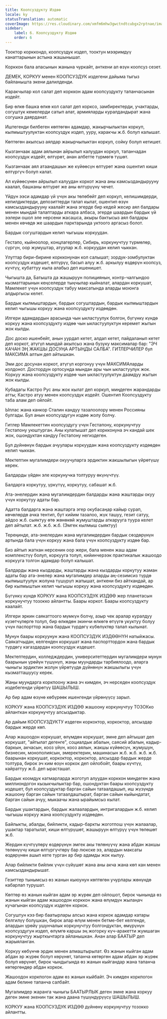 ```yaml
---
title: Коопсуздукту Издөө
locale: ky
statusTranslation: automatic
coverImage: https://res.cloudinary.com/xmfm6mhw3gwctndtcubgx2rptnae/image/upload/v1740337243/small_cover_educacion_fundamental_a051170f1c.webp
sidebar:
    label: 6. Коопсуздукту Издөө
    order: 6
---
```

Тооктор корккондо, коопсуздук издеп, тооктун мээримдүү канаттарынын астына жашынышат.

Корккон бала апасынын жанына чуркайт, анткени ал өзүн коопсуз сезет.

ДЕМЕК, КОРКУУ менен КООПСУЗДУК издегени дайыма тыгыз байланышта экени далилденди.

Каракчылар кол салат деп корккон адам коопсуздукту тапанчасынан издейт.

Бир өлкө башка өлкө кол салат деп корксо, замбиректерди, учактарды, согуштук кемелерди сатып алат, армияларды куралдандырат жана согушка даярданат.

Иштегенди билбеген көптөгөн адамдар, жакырчылыктан коркуп, кылмыштуулуктан коопсуздук издеп, ууру, каракчы ж.б. болуп калышат.

Көптөгөн акылсыз аялдар жакырчылыктан коркуп, сойку болуп кетишет.

Кызганчаак адам аялынан айрылып калуудан коркуп, тапанчадан коопсуздук издейт, өлтүрөт, анан албетте түрмөгө түшөт.

Кызганчаак аял атаандашын же күйөөсүн өлтүрөт жана ошентип киши өлтүргүч болуп калат.

Ал күйөөсүнөн айрылып калуудан коркот жана аны камсыздандырууну каалап, башканы өлтүрөт же аны өлтүрүүнү чечет.

Үйдүн ээси адамдар үй үчүн акы төлөбөйт деп коркуп, келишимдерди, кепилдиктерди, депозиттерди талап кылат, ошентип өзүн камсыздандырууну каалайт жана эгерде бир кедей жесир аял балдары менен мындай талаптарды аткара албаса, эгерде шаардын бардык үй ээлери ошол эле нерсени жасашса, акыры бактысыз аял балдары менен көчөдө же шаардын парктарында уктоого аргасыз болот.

Бардык согуштардын келип чыгышы коркуудан.

Гестапо, кыйноолор, концлагерлер, Сибирь, коркунучтуу түрмөлөр, сүргүн, оор жумуштар, атуулар ж.б. коркуудан келип чыккан.

Улуттар бири-бирине коркконунан кол салышат; зордук-зомбулуктан коопсуздук издешет, өлтүрүү, басып алуу ж.б. аркылуу өздөрүн коопсуз, күчтүү, кубаттуу кыла алабыз деп ишенишет.

Чыгышта да, Батышта да жашыруун полициянын, контр-чалгындоо кызматтарынын кеңселерде тыңчылар кыйналат, алардан коркушат, Мамлекет үчүн коопсуздук табуу максатында аларды моюнга алдыргысы келет.

Бардык кылмыштардын, бардык согуштардын, бардык кылмыштардын келип чыгышы коркуу жана коопсуздукту издөөдөн.

Илгери адамдардын арасында чын ыкластуулук болгон, бүгүнкү күндө коркуу жана коопсуздукту издөө чын ыкластуулуктун керемет жытын жок кылды.

Дос доско ишенбейт, анын уурдап кетет, алдап кетет, пайдаланып кетет деп коркот, атүгүл мындай акылсыз жана бузуку максималар бар: "ЭЧ КАЧАН ЭҢ ЖАКШЫ ДОСУҢА АРТЫҢДЫ САЛБА". ГИТЛЕРЧИЛЕР бул МАКСИМА алтын деп айтышкан.

Эми дос досунан коркот, атүгүл коргонуу үчүн МАКСИМАларды колдонот. Достордун ортосунда мындан ары чын ыкластуулук жок. Коркуу жана коопсуздукту издөө чын ыкластуулуктун даамдуу жытын жок кылды.

Кубадагы Кастро Рус аны жок кылат деп коркуп, миңдеген жарандарды атты; Кастро атуу менен коопсуздук издейт. Ошентип Коопсуздукту таба алам деп ойлойт.

Ыплас жана канкор Сталин кандуу тазалоолору менен Россияны булгады. Бул анын коопсуздугун издөө жолу болчу.

Гитлер Мамлекеттин коопсуздугу үчүн Гестапону, коркунучтуу Гестапону уюштурган. Аны кулатышат деп коркконуна эч кандай шек жок, ошондуктан кандуу Гестапону негиздеген.

Бул дүйнөнүн бардык ачуулары коркуудан жана коопсуздукту издөөдөн келип чыккан.

Мектептин мугалимдери окуучуларга эрдиктин жакшылыгын үйрөтүшү керек.

Балдарды үйдөн эле коркунучка толтуруу өкүнүчтүү.

Балдарга коркутуу, үркүтүү, коркутуу, сабашат ж.б.

Ата-энелердин жана мугалимдердин балдарды жана жаштарды окуу үчүн коркутуу адаты бар.

Адатта балдарга жана жаштарга эгер окубасаңар кайыр сурап, көчөлөрдө ачка тентип, бут кийим тазалоо, жүк ташуу, гезит сатуу, айдоо ж.б. сыяктуу өтө жөнөкөй жумуштарды аткарууга туура келет деп айтылат. ж.б. ж.б. ж.б. (Эмгек кылмыш сыяктуу)

Тереңинде, ата-энелердин жана мугалимдердин бардык сөздөрүнүн артында бала үчүн коркуу жана бала үчүн коопсуздукту издөө бар.

Биз айтып жаткан нерсенин оор жери, бала менен жаш адам комплекстүү болуп, коркууга толуп, кийинчерээк практикалык жашоодо коркууга толгон адамдар болуп калышат.

Балдарды жана кыздарды, жаштарды жана кыздарды коркутуу жаман адаты бар ата-энелер жана мугалимдер аларды аң-сезимсиз түрдө кылмыштуулук жолуна түшүрүп жатышат, анткени биз айткандай, ар бир кылмыштын келип чыгышы коркуу жана коопсуздукту издөөдөн.

Бүгүнкү күндө КОРКУУ жана КООПСУЗДУК ИЗДӨӨ жер планетасын коркунучтуу тозокко айлантты. Баары коркот. Баары коопсуздукту каалайт.

Илгери эркин саякаттоого мүмкүн болчу, азыр чек аралар куралдуу күзөтчүлөргө толуп, бир өлкөдөн экинчи өлкөгө өтүүгө укуктуу болуу үчүн паспорттор жана бардык түрдөгү күбөлүктөр талап кылынат.

Мунун баары коркуунун жана КООПСУЗДУК ИЗДӨӨНҮН натыйжасы. Саякатчыдан, келгенден коркушат жана паспорттордон жана бардык түрдөгү кагаздардан коопсуздук издешет.

Мектептердин, колледждердин, университеттердин мугалимдери мунун баарынын үрөйүн түшүнүп, жаңы муундарды тарбиялоодо, аларга чыныгы эрдиктин жолун үйрөтүүдө дүйнөнүн жакшылыгы үчүн кызматташуусу керек.

Жаңы муундарга коркпоону жана эч кимден, эч нерседен коопсуздук издебегенди үйрөтүү ШАШЫЛЫШ.

Ар бир адам өзүнө көбүрөөк ишенгенди үйрөнүүсү зарыл.

КОРКУУ жана КООПСУЗДУК ИЗДӨӨ жашоону коркунучтуу ТОЗОКко айланткан коркунучтуу алсыздыктар.

Ар дайым КООПСУЗДУКТУ издеген коркоктор, коркоктор, алсыздар бардык жерде көп.

Алар жашоодон коркушат, өлүмдөн коркушат, эмне деп айтышат деп коркушат, "айтылат дегенге", социалдык абалын, саясий абалын, кадыр-баркын, акчасын, кооз үйүн, кооз аялын, жакшы күйөөсүн, жумушун, бизнесин, монополиясын, эмеректерин, машинасын ж.б. ж.б. ж.б. ж.б. баарынан коркушат, коркоктор, коркоктор, алсыздар бардык жерде толтура, бирок эч ким өзүн коркок деп ойлобойт, баары күчтүү, кайраттуу ж.б. деп ырасташат.

Бардык коомдук катмарларда жоготуп алуудан корккон миңдеген жана миллиондогон кызыкчылыктар бар, ошондуктан баары коопсуздукту издешет, бул коопсуздуктар барган сайын татаалдашып, иш жүзүндө жашоону барган сайын татаалдаштырат, барган сайын кыйындатат, барган сайын ачуу, мыкаачы жана ырайымсыз кылат.

Бардык ушактардын, бардык жалаалардын, интригалардын ж.б. келип чыгышы коркуу жана коопсуздукту издөөдөн.

Байлыкты, абалды, бийликти, кадыр-баркты жоготпош үчүн жалаалар, ушактар таратылат, киши өлтүрүшөт, жашыруун өлтүрүү үчүн төлөшөт ж.б.

Жердин күчтүүлөрү өздөрүнүн эмгек акы төлөнүүчү жана абдан жакшы төлөнүүчү киши өлтүргүчтөрү бар люкске ээ, алардын максаты өздөрүнөн ашып кете турган ар бир адамды жок кылуу.

Алар бийликти бийлик үчүн сүйүшөт жана аны акча жана көп кан менен камсыздандырышат.

Гезиттер тынымсыз өз жанын кыюунун көптөгөн учурлары жөнүндө кабарлап турушат.

Көптөр өз жанын кыйган адам эр жүрөк деп ойлошот, бирок чынында өз жанын кыйган адам жашоодон корккон жана өлүмдүн жылаңач кучагынан коопсуздук издеген коркок.

Согуштун кээ бир баатырлары алсыз жана коркок адамдар катары белгилүү болушкан, бирок алар өлүм менен бетме-бет келгенде, алардын үрөйү ушунчалык коркунучтуу болгондуктан, өмүрүнүн коопсуздугун издеп, өлүмгө каршы эң жогорку күч-аракетти жумшаган коркунучтуу жырткычтарга айланышкан. Анан алар БААТЫР деп жарыяланган.

Коркуу көбүнчө эрдик менен алмаштырылат. Өз жанын кыйган адам абдан эр жүрөк болуп көрүнөт, тапанча көтөргөн адам абдан эр жүрөк болуп көрүнөт, бирок чындыгында өз жанын кыйгандар жана тапанча көтөргөндөр абдан коркок.

Жашоодон коркпогон адам өз жанын кыйбайт. Эч кимден коркпогон адам белине тапанча салбайт.

Мугалимдер жаранга чыныгы БААТЫРЛЫК деген эмне жана коркуу деген эмне экенин так жана даана түшүндүрүүсү ШАШЫЛЫШ.

КОРКУУ жана КООПСУЗДУК ИЗДӨӨ дүйнөнү коркунучтуу тозокко айлантты.

